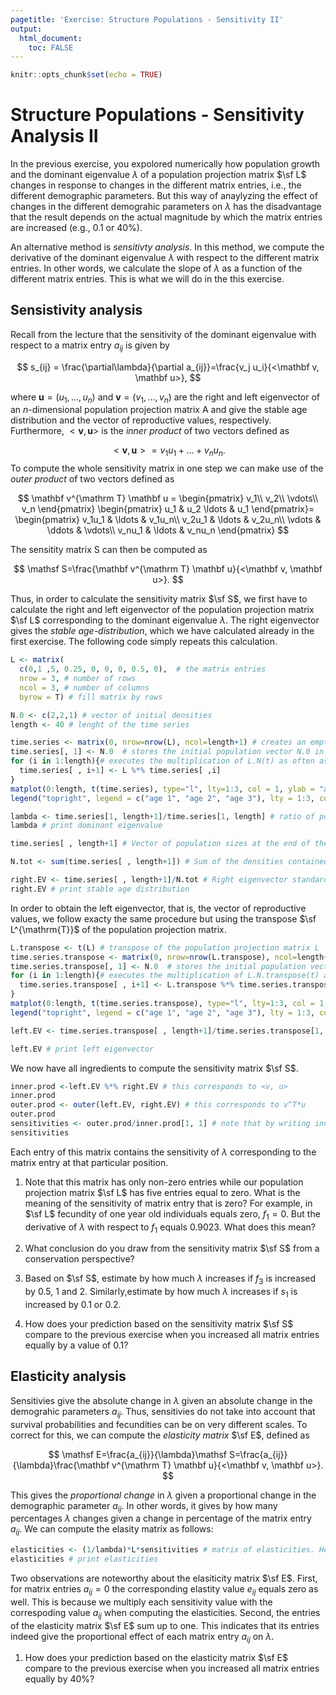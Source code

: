 ```yaml
---
pagetitle: 'Exercise: Structure Populations - Sensitivity II'
output: 
  html_document:
    toc: FALSE
---
```


```r
knitr::opts_chunk$set(echo = TRUE)
```

# Structure Populations - Sensitivity Analysis II {.tabset}

In the previous exercise, you expolored numerically how population growth and the dominant eigenvalue $\lambda$ of a population projection matrix $\sf L$ changes in response to changes in the different matrix entries, i.e., the different demographic parameters. But this way of anaylyzing the effect of changes in the different demograhic parameters on $\lambda$ has the disadvantage that the result depends on the actual magnitude by which the matrix entries are increased (e.g., $0.1$ or $40\%$).

An alternative method is *sensitivty analysis*. In this method, we compute the derivative of the dominant eigenvalue $\lambda$ with respect to the different matrix entries. In other words, we calculate the slope of $\lambda$ as a function of the different matrix entries. This is what we will do in the this exercise.

## Sensistivity analysis

Recall from the lecture that the sensitivity of the dominant eigenvalue with respect to a matrix entry $a_{ij}$ is given by

$$
s_{ij} = \frac{\partial\lambda}{\partial a_{ij}}=\frac{v_j u_i}{<\mathbf v, \mathbf u>},
$$

where $\mathbf u=(u_1, \ldots, u_n)$ and $\mathbf v=(v_1, \ldots, v_n)$ are the right and left eigenvector of an $n$-dimensional population projection matrix $\mathsf A$ and give the stable age distribution and the vector of reproductive values, respectively. Furthermore, $<\mathbf v, \mathbf u>$ is the *inner product* of two vectors defined as

$$
<\mathbf v, \mathbf u> = v_1u_1+\ldots+v_nu_n.
$$
To compute the whole sensitivity matrix in one step we can make use of the *outer product* of two vectors defined as

$$
\mathbf v^{\mathrm T} \mathbf u = 
\begin{pmatrix}
v_1\\
v_2\\
\vdots\\
v_n
\end{pmatrix}
\begin{pmatrix}
u_1 & u_2 \ldots & u_1
\end{pmatrix}=
\begin{pmatrix}
v_1u_1 & \ldots & v_1u_n\\
v_2u_1 & \ldots & v_2u_n\\
\vdots & \ddots & \vdots\\
v_nu_1 & \ldots & v_nu_n
\end{pmatrix}
$$

The sensitity matrix $\mathsf S$ can then be computed as

$$
\mathsf S=\frac{\mathbf v^{\mathrm T} \mathbf u}{<\mathbf v, \mathbf u>}.
$$

Thus, in order to calculate the sensitivity matrix $\sf S$, we first have to calculate the right and left eigenvector of the population projection matrix $\sf L$ corresponding to the dominant eigenvalue $\lambda$. The right eigenvector gives the *stable age-distribution*, which we have calculated already in the first exercise. The following code simply repeats this calculation.

```r
L <- matrix(
  c(0,1 ,5, 0.25, 0, 0, 0, 0.5, 0),	 # the matrix entries
  nrow = 3, # number of rows
  ncol = 3, # number of columns
  byrow = T) # fill matrix by rows

N.0 <- c(2,2,1) # vector of initial densities
length <- 40 # lenght of the time series
```

```r
time.series <- matrix(0, nrow=nrow(L), ncol=length+1) # creates an empty matrix of dimension 3x(length+1)
time.series[, 1] <- N.0  # stores the initial population vector N.0 in the matrix "time.series"
for (i in 1:length){# executes the multiplication of L.N(t) as often as specified by the parameter "length"
  time.series[ , i+1] <- L %*% time.series[ ,i]
}
matplot(0:length, t(time.series), type="l", lty=1:3, col = 1, ylab = "abundance", xlab = "time", main="original matrix") # plots result
legend("topright", legend = c("age 1", "age 2", "age 3"), lty = 1:3, col = 1, bty = "n") # defines legend

lambda <- time.series[1, length+1]/time.series[1, length] # ratio of population size at the end of the time series for age-class 1 gives lambda
lambda # print dominant eigenvalue

time.series[ , length+1] # Vector of population sizes at the end of the time series gives the right eigenvector. In order to express the right eigenvector in terms of proportions we divided each entry by the total population size.

N.tot <- sum(time.series[ , length+1]) # Sum of the densities contained in the population vector at the end of the time series.

right.EV <- time.series[ , length+1]/N.tot # Right eigenvector standardized such that its entries sum up to one. This vector represents proportions in the stable age distribution.
right.EV # print stable age distribution
```

In order to obtain the left eigenvector, that is, the vector of reproductive values, we follow exacty the same procedure but using the transpose $\sf L^{\mathrm{T}}$ of the population projection matrix.

```r
L.transpose <- t(L) # transpose of the population projection matrix L
time.series.transpose <- matrix(0, nrow=nrow(L.transpose), ncol=length+1) # creates an empty matrix of dimension 3x(length+1)
time.series.transpose[, 1] <- N.0  # stores the initial population vector N.0 in the matrix "time.series.transpose"
for (i in 1:length){# executes the multiplication of L.N.transpose(t) as often as specified by the parameter "length"
  time.series.transpose[ , i+1] <- L.transpose %*% time.series.transpose[ ,i]
}
matplot(0:length, t(time.series.transpose), type="l", lty=1:3, col = 1, ylab = "something that is NOT density", xlab = "time", main="transposed matrix") # plots result, note that this graph has NO biological interpretation, it is only a tool to obtain the left eigenvalue
legend("topright", legend = c("age 1", "age 2", "age 3"), lty = 1:3, col = 1, bty = "n") # defines legend

left.EV <- time.series.transpose[ , length+1]/time.series.transpose[1, length+1] # left eigenvector containing reproductive values with the reproductive value for the first age-class standardized to 1.

left.EV # print left eigenvector
```

We now have all ingredients to compute the sensitivity matrix $\sf S$.

```r
inner.prod <-left.EV %*% right.EV # this corresponds to <v, u>
inner.prod
outer.prod <- outer(left.EV, right.EV) # this corresponds to v^T*u
outer.prod
sensitivities <- outer.prod/inner.prod[1, 1] # note that by writing inner.prod[1,1] we extract the value from a "one-dimensional matrix"
sensitivities
```

Each entry of this matrix contains the sensitivity of $\lambda$ corresponding to the matrix entry at that particular position.

  1) Note that this matrix has only non-zero entries while our population projection matrix $\sf L$ has five entries equal to zero. What is the meaning of the sensitivity of matrix entry that is zero? For example, in $\sf L$ fecundity of one year old individuals equals zero, $f_1=0$. But the derivative of $\lambda$ with respect to $f_1$ equals $0.9023$. What does this mean?
  
  2) What conclusion do you draw from the sensitivity matrix $\sf S$ from a conservation perspective?
  
  3) Based on $\sf S$, estimate by how much $\lambda$ increases if $f_3$ is increased by $0.5$, $1$ and $2$. Similarly,estimate by how much $\lambda$ increases if $s_1$ is increased by $0.1$ or $0.2$.
  
  4) How does your prediction based on the sensitivity matrix $\sf S$ compare to the previous exercise when you increased all matrix entries equally by a value of $0.1$?

## Elasticity analysis

Sensitivies give the absolute change in $\lambda$ given an absolute change in the demograhic parameters $a_{ij}$. Thus, sensitivies do not take into account that survival probabilities and fecundities can be on very different scales. To correct for this, we can compute the *elasticity matrix* $\sf E$, defined as

$$
\mathsf E=\frac{a_{ij}}{\lambda}\mathsf S=\frac{a_{ij}}{\lambda}\frac{\mathbf v^{\mathrm T} \mathbf u}{<\mathbf v, \mathbf u>}.
$$

This gives the *proportional change* in $\lambda$ given a proportional change in the demographic parameter $a_{ij}$. In other words, it gives by how many percentages $\lambda$ changes given a change in percentage of the matrix entry $a_{ij}$. We can compute the elasity matrix as follows:

```r
elasticities <- (1/lambda)*L*sensitivities # matrix of elasticities. Here, L*sensitivities is the "element-wise product matrix"
elasticities # print elasticities
```

Two observations are noteworthy about the elasiticity matrix $\sf E$. First, for matrix entries $a_{ij}=0$ the corresponding elastity value $e_{ij}$ equals zero as well. This is because we multiply each sensitivity value with the correspoding value $a_{ij}$ when computing the elasticities. Second, the entries of the elasticity matrix $\sf E$ sum up to one. This indicates that its entries indeed give the proportional effect of each matrix entry $a_{ij}$ on $\lambda$.

  1) How does your prediction based on the elasticity matrix $\sf E$ compare to the previous exercise when you increased all matrix entries equally by $40 \%$?